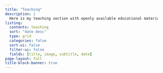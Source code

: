 ```yaml
---
title: "Teaching"
description: |
  Here is my teaching section with openly available educational material I've created. 
listing:
  contents: teaching
  sort: "date desc"
  type: grid
  categories: false
  sort-ui: false
  filter-ui: false
  fields: [title, image, subtitle, date]
page-layout: full
title-block-banner: true
---
```



